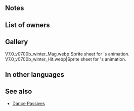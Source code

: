 {{Weapon Infobox
|tagid=SID_皆への七つの贈り物
|intID=3390
|image=wep_mg074
|exclusive=1
|weaponType=Red Tome
|cost=400
|might=14
|range=2
|effect=Grants Spd+3. If Sing or Dance is used, grants Atk/Spd/Def/Res+6 and the following status to target ally for 1 turn: "If unit initiates combat, unit makes a guaranteed follow-up attack." At start of combat, if unit's HP ≥ 25%, grants Atk/Spd+6 to unit during combat.
|statModifiers=0,14,3,0,0
|required=Bolganone;Fenrir
|properties=
}}
==Notes==
{{Bonuses}}
{{Guaranteed Follow-Ups}}
{{Temporary buffs}}
==List of owners==
{{Skill Hero List}}
==Gallery==
<gallery>
V7.0_v0700b_winter_Mag.webp|Sprite sheet for {{PAGENAME}}'s animation.
V7.0_v0700b_winter_Hit.webp|Sprite sheet for {{PAGENAME}}'s animation.
</gallery>
==In other languages==
{{OtherLanguages
|japanese=皆への七つの贈り物
|german=Reiche Gaben
|spanishEU=Siete regalos
|spanishLA=Siete regalos
|french=Sept cadeaux
|italian=Sette regali
|chineseTW=贈送大家的七份禮物
|portuguese=Sete presentes
}}
==See also==
{{See also skills|cond=Description LIKE '%if%Sing or Dance is used, grants%' AND SCategory NOT LIKE 'passive_' OR Description LIKE '%"If unit initiates combat, unit makes a guaranteed follow-up attack%'}}
* [[Skill families/B Passives#Dance|Dance Passives]]
{{Weapons Navbox}}